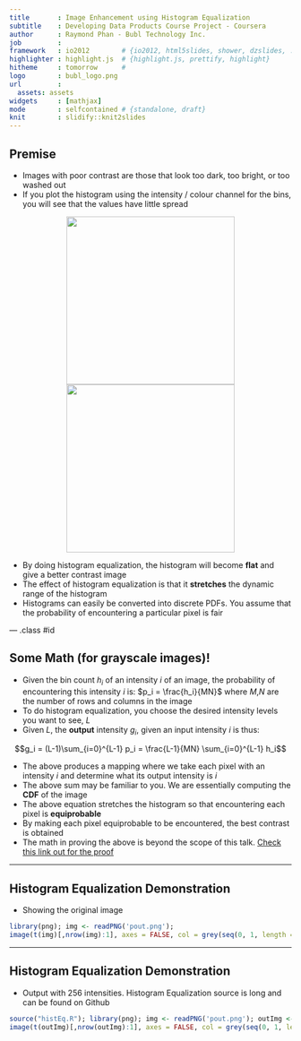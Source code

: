 ```yaml
---
title       : Image Enhancement using Histogram Equalization
subtitle    : Developing Data Products Course Project - Coursera
author      : Raymond Phan - Bubl Technology Inc.
job         : 
framework   : io2012        # {io2012, html5slides, shower, dzslides, ...}
highlighter : highlight.js  # {highlight.js, prettify, highlight}
hitheme     : tomorrow      # 
logo        : bubl_logo.png
url         :
  assets: assets
widgets     : [mathjax]
mode        : selfcontained # {standalone, draft}
knit        : slidify::knit2slides
---
```


## Premise

* Images with poor contrast are those that look too dark, too bright, or too washed out
* If you plot the histogram using the intensity / colour channel for the bins, you will see that the values have little spread

<div style = 'text-align: center;'>
<img src = "assets/img/friend.jpg" width=300>
<img src = "assets/img/friend_histogram.png" width=300>
</div>

* By doing histogram equalization, the histogram will become **flat** and give a better contrast image
* The effect of histogram equalization is that it **stretches** the dynamic range of the histogram
* Histograms can easily be converted into discrete PDFs.  You assume that the probability of encountering a particular pixel is fair

--- .class #id 

## Some Math (for grayscale images)!

* Given the bin count $h_i$ of an intensity $i$ of an image, the probability of encountering this intensity $i$ is: $p_i = \frac{h_i}{MN}$ where $M$,$N$ are the number of rows and columns in the image
* To do histogram equalization, you choose the desired intensity levels you want to see, $L$
* Given $L$, the **output** intensity $g_i$, given an input intensity $i$ is thus:

$$g_i = (L-1)\sum_{i=0}^{L-1} p_i = \frac{L-1}{MN} \sum_{i=0}^{L-1} h_i$$

* The above produces a mapping where we take each pixel with an intensity $i$ and determine what its output intensity is $i$
* The above sum may be familiar to you.  We are essentially computing the **CDF** of the image
* The above equation stretches the histogram so that encountering each pixel is **equiprobable**
* By making each pixel equiprobable to be encountered, the best contrast is obtained
* The math in proving the above is beyond the scope of this talk.  [Check this link out for the proof](http://www.math.uci.edu/icamp/courses/math77c/demos/hist_eq.pdf)

---

## Histogram Equalization Demonstration

* Showing the original image

```r
library(png); img <- readPNG('pout.png');
image(t(img)[,nrow(img):1], axes = FALSE, col = grey(seq(0, 1, length = 256)))
```

---

## Histogram Equalization Demonstration

* Output  with 256 intensities.  Histogram Equalization source is long and can be found on Github

```r
source("histEq.R"); library(png); img <- readPNG('pout.png'); outImg <- histEq(img, 256)
image(t(outImg)[,nrow(outImg):1], axes = FALSE, col = grey(seq(0, 1, length = 256)))
```